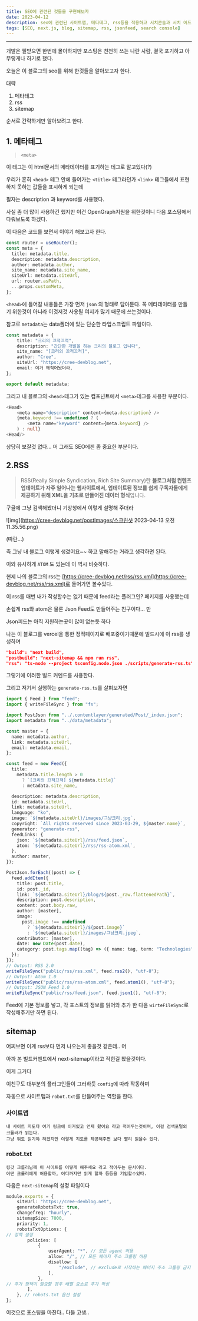 ```yaml
---
title: SEO에 관련된 것들을 구현해보자
date: 2023-04-12
description: seo에 관련된 사이트맵, 메타테그, rss등을 적용하고 서치콘솔과 서치 어드바이저에 등록해보자
tags: [SEO, next.js, blog, sitemap, rss, jsonfeed, search console]
---
```


---

개발은 필받으면 한번에 몰아하지만 포스팅은 천천히 쓰는 나란 사람, 결국 포기하고 아무렇게나 하기로 했다.

오늘은 이 블로그의 seo를 위해 한것들을 알아보고자 한다.

대략

1. 메타테그
2. rss
3. sitemap

순서로 간략하게만 알아보려고 한다.

## 1. 메타테그

> `<meta>`

이 테그는 이 html문서의 메타데이터를 표기하는 테그로 알고있다(?)

우리가 흔히 `<head>` 테그 안에 들어가는 `<title>` 테그라던가 `<link>` 테그들에서 표현하지 못하는 값들을 표시하게 되는데

필자는 description 과 keyword를 사용했다.

사실 좀 더 많이 사용하긴 했지만 이건 OpenGraph지원을 위한것이니 다음 포스팅에서 다뤄보도록 하겠다.

이 다음은 코드를 보면서 이야기 해보고자 한다.

```typescript
const router = useRouter();
const meta = {
  title: metadata.title,
  description: metadata.description,
  author: metadata.author,
  site_name: metadata.site_name,
  siteUrl: metadata.siteUrl,
  url: router.asPath,
  ...props.customMeta,
};
```

`<head>`에 들어갈 내용들은 가장 먼저 `json` 의 형태로 담아둔다.
꼭 메타데이터를 만들기 위한것이 아니라 이것저것 사용될 여지가 많기 때문에 쓰는것이다.

참고로 `metadata`는 data폴더에 있는 단순한 타입스크립트 파일이다.

```Typescript
const metadata = {
	title: "크리의 끄적끄적",
	description: "간단한 개발을 하는 크리의 블로그 입니다",
	site_name: "[크리의 끄적끄적]",
	author: "Cree",
	siteUrl: "https://cree-devblog.net",
	email: 이거 왜적어놨더라,
};

export default metadata;
```

그리고 내 블로그의 `<head>`테그가 있는 컴포넌트에서 `<meta>`테그를 사용한 부분이다.

```Typescript
<Head>
	<meta name="description" content={meta.description} />
	{meta.keyword !== undefined ? (
		<meta name="keyword" content={meta.keyword} />
	) : null}
<Head/>
```

상당히 보잘것 없다... 머 그래도 SEO에겐 좀 중요한 부분이다.

## 2.RSS

> RSS(Really Simple Syndication, Rich Site Summary)란 **블로그처럼 컨텐츠 업데이트가 자주 일어나는 웹사이트에서, 업데이트된 정보를 쉽게 구독자들에게 제공하기 위해 XML을 기초로 만들어진 데이터 형식**입니다.

구글에 그냥 검색해봤더니 기상청에서 이렇게 설명해 주더라

![img](https://cree-devblog.net/postImages/스크린샷 2023-04-13 오전 11.35.56.png)

(따란...)

즉 그냥 내 블로그 이렇게 생겼어요~~ 하고 말해주는 거라고 생각하면 된다.

이와 유사하게 `ATOM` 도 있는데 이 역시 비슷하다.

현제 나의 블로그의 rss는 [https://cree-devblog.net/rss/rss.xml](https://cree-devblog.net/rss/rss.xml)로 들어가면 볼수있다.

이 rss를 매번 내가 작성할수는 없기 때문에 feed라는 플러그인? 페키지를 사용했는데

손쉽게 rss와 atom은 물론 Json Feed도 만들어주는 친구이다... 만

Json피드는 아직 지원하는곳이 많이 없는듯 하다

나는 이 블로그를 vercel을 통한 정적페이지로 배포중이기때문에 빌드시에 이 rss를 생성하며

```json
"build": "next build",
"postbuild": "next-sitemap && npm run rss",
"rss": "ts-node --project tsconfig.node.json ./scripts/generate-rss.ts"
```

그렇기에 이러한 빌드 커멘드를 사용한다.

그리고 저기서 실행하는 `generate-rss.ts`를 살펴보자면

```typescript
import { Feed } from "feed";
import { writeFileSync } from "fs";

import PostJson from "../.contentlayer/generated/Post/_index.json";
import metadata from "../data/metadata";

const master = {
  name: metadata.author,
  link: metadata.siteUrl,
  email: metadata.email,
};

const feed = new Feed({
  title:
    metadata.title.length > 0
      ? `[크리의 끄적끄적] ${metadata.title}`
      : metadata.site_name,

  description: metadata.description,
  id: metadata.siteUrl,
  link: metadata.siteUrl,
  language: "ko",
  image: `${metadata.siteUrl}/images/그냥크리.jpg`,
  copyright: `All rights reserved since 2023-03-29, ${master.name}`,
  generator: "generate-rss",
  feedLinks: {
    json: `${metadata.siteUrl}/rss/feed.json`,
    atom: `${metadata.siteUrl}/rss/rss-atom.xml`,
  },
  author: master,
});

PostJson.forEach((post) => {
  feed.addItem({
    title: post.title,
    id: post._id,
    link: `${metadata.siteUrl}/blog/${post._raw.flattenedPath}`,
    description: post.description,
    content: post.body.raw,
    author: [master],
    image:
      post.image !== undefined
        ? `${metadata.siteUrl}/${post.image}`
        : `${metadata.siteUrl}/images/그냥크리.jpeg`,
    contributor: [master],
    date: new Date(post.date),
    category: post.tags.map((tag) => ({ name: tag, term: "Technologies" })),
  });
});
// Output: RSS 2.0
writeFileSync("public/rss/rss.xml", feed.rss2(), "utf-8");
// Output: Atom 1.0
writeFileSync("public/rss/rss-atom.xml", feed.atom1(), "utf-8");
// Output: JSON Feed 1.0
writeFileSync("public/rss/feed.json", feed.json1(), "utf-8");
```

Feed에 기본 정보를 넣고, 각 포스트의 정보를 읽어와 추가 한 다음 `wirteFileSync`로 작성해주기만 하면 된다.

## sitemap

어찌보면 이게 rss보다 먼저 나오는게 좋을것 같은데.. 머

아까 본 빌드커멘드에서 next-sitemap이라고 적힌걸 봤을것이다.

이게 그거다

이친구도 대부분의 플러그인들이 그러하듯 `config`에 따라 작동하며

자동으로 사이트맵과 `robot.txt`를 만들어주는 역할을 한다.

### 사이트맵

    내 사이트 지도다 여기 링크에 이거있고 언제 왔어요 라고 적어두는것이며, 이걸 검색포털의 크롤러가 읽는다.
    그냥 둬도 읽기야 하겠지만 이렇게 지도를 제공해주면 보다 빨리 읽을수 있다.

### robot.txt

    킹갓 크롤러님께 이 사이트를 어떻게 해주세요 라고 적어두는 문서이다.
    어떤 크롤러에게 허용할까, 어디까지만 읽게 할까 등등을 기입할수있따.

다음은 `next-sitemap`의 설정 파일이다

```Typescript
module.exports = {
	siteUrl: "https://cree-devblog.net",
	generateRobotsTxt: true,
	changefreq: "hourly",
	sitemapSize: 7000,
	priority: 1,
	robotsTxtOptions: {
// 정책 설정
		policies: [
			{
				userAgent: "*", // 모든 agent 허용
				allow: "/", // 모든 페이지 주소 크롤링 허용
				disallow: [
					"/exclude", // exclude로 시작하는 페이지 주소 크롤링 금지
				],
			},
// 추가 정책이 필요할 경우 배열 요소로 추가 작성
		],
	}, // robots.txt 옵션 설정
};
```

이것으로 포스팅을 마친다.. 다들 고생..

